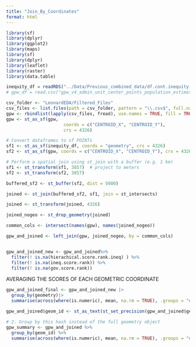 ```yaml
---
title: "Join_By_Coordinates"
format: html
---
```


```r
library(sf)
library(dplyr)
library(ggplot2)
library(maps)
library(sf)
library(dplyr)
library(leaflet)
library(raster)
library(data.table)
```


```r
inequity_df = readRDS("../Data/Previous_combined_data/df.cont.inequity.compo.coastal.scores_sr.rds")
# gpw_df = read.csv("gpw_v4_admin_unit_center_points_population_estimates_rev11_global_FILTERED.csv")

csv_folder <- "LeonardEDA/Filtered_Files"
csv_files <- list.files(path = csv_folder, pattern = "\\.csv$", full.names = TRUE)
gpw <- rbindlist(lapply(csv_files, fread), use.names = TRUE, fill = TRUE)
gpw <- st_as_sf(gpw,
                      coords = c("CENTROID_X", "CENTROID_Y"),
                      crs = 4326)

# Convert dataframes to sf POINTs
sf1 <- st_as_sf(inequity_df, coords = "geometry", crs = 4326)
sf2 <- st_as_sf(gpw, coords = c("CENTROID_X", "CENTROID_Y"), crs = 4326)


```


```r
# Perform a spatial join using st_join with a buffer (e.g. 1 km)
sf1 <- st_transform(sf1, 3857)  # project to meters
sf2 <- st_transform(sf2, 3857)

buffered_sf2 <- st_buffer(sf2, dist = 5000)  

joined <- st_join(buffered_sf2, sf1, join = st_intersects)

joined <- st_transform(joined, 4326)

```


```r

joined_nogeo <- st_drop_geometry(joined)

common_cols <- intersect(names(gpw), names(joined_nogeo))

gpw_and_joined <- left_join(gpw, joined_nogeo, by = common_cols)



```

```r

gpw_and_joined_new <- gpw_and_joined%>%
  filter(! is.na(hierachical.score.rank.ineq) ) %>%
  filter(! is.na(ineq.score.rank)) %>%
  filter(! is.na(gov.score.rank))

```


AVERAGING THE SCORES OF EACH GEOMETRIC COORDINATE

```r

gpw_and_joined_final <- gpw_and_joined_new |>
  group_by(geometry)|>
  summarise(across(where(is.numeric), mean, na.rm = TRUE), .groups = "drop")


```


```r
gpw_and_joined$geom_id <- st_as_text(st_set_precision(gpw_and_joined$geometry, 1e4))

# 2. Group by this hash instead of the full geometry object
gpw_summary <- gpw_and_joined %>%
  group_by(geom_id) %>%
  summarise(across(where(is.numeric), mean, na.rm = TRUE), .groups = "drop")
```

